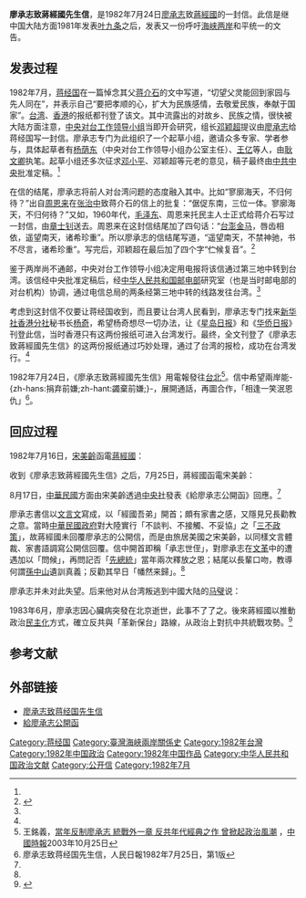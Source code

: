 '''廖承志致蔣經國先生信'''，是1982年7月24日[[廖承志|廖承志]]致[[蔣經國|蔣經國]]的一封信。此信是继中国大陆方面1981年发表[[叶九条|叶九条]]之后，发表又一份呼吁[[海峡两岸|海峡两岸]]和平统一的文告。

==发表过程==
1982年7月，[[蒋经国|蒋经国]]在一篇悼念其父[[蒋介石|蒋介石]]的文中写道，“切望父灵能回到家园与先人同在”，并表示自己“要把孝顺的心，扩大为民族感情，去敬爱民族，奉献于国家”。[[台湾|台湾]]、[[香港|香港]]的报纸都刊登了该文。其中流露出的对故乡、民族之情，很快被大陆方面注意，[[中央对台工作领导小组|中央对台工作领导小组]]当即开会研究，组长[[邓颖超|邓颖超]]提议由[[廖承志|廖承志]]给蒋经国写一封信。廖承志专门为此组织了一个起草小组，邀请众多专家、学者参与，具体起草者有[[杨荫东|杨荫东]]（中央对台工作领导小组办公室主任）、[[王亿|王亿]]等人，由[[耿文卿|耿文卿]]执笔。起草小组还多次征求[[邓小平|邓小平]]、邓颖超等元老的意见，稿子最终由[[中共中央|中共中央]]批准定稿。<ref name=zufen/>

在信的结尾，廖承志将前人对台湾问题的态度融入其中。比如“寥廓海天，不归何待？”出自[[周恩来|周恩来]]在[[张治中|张治中]]致蒋介石的信上的批复：“倨促东南，三位一体。寥廓海天，不归何待？”又如，1960年代，[[毛泽东|毛泽东]]、周恩来托民主人士正式给蒋介石写过一封信，由[[章士钊|章士钊]]送去。周恩来在这封信结尾加了四句话：“[[台澎金马|台澎金马]]，唇齿相依，遥望南天，诸希珍重”。所以廖承志的信结尾写道，“遥望南天，不禁神驰，书不尽言，诸希珍重”。写完后，邓颖超在最后加了四个字“伫候复音”。<ref name=zufen>{{Cite web |url=http://history.people.com.cn/GB/205396/15881142.html |title=为争取蒋经国，廖承志力排众议修缮蒋家祖坟，人民网，2011-10-13 |access-date=2015-04-11 |archive-date=2020-04-30 |archive-url=https://web.archive.org/web/20200430230200/http://history.people.com.cn/GB/205396/15881142.html }}</ref>

鉴于两岸尚不通邮，中央对台工作领导小组决定用电报将该信通过第三地中转到台湾。该信经中央批准定稿后，经[[中华人民共和国邮电部|中华人民共和国邮电部]]研究室（也是当时邮电部的对台机构）协调，通过电信总局的两条经第三地中转的线路发往台湾。<ref name=zufen/>

考虑到这封信不仅要让蒋经国收到，而且要让台湾人民看到，廖承志专门找来[[新华社香港分社|新华社香港分社]]秘书长[[杨奇|杨奇]]，希望杨奇想尽一切办法，让《[[星岛日报|星岛日报]]》和《[[华侨日报|华侨日报]]》刊登此信，当时香港只有这两份报纸可进入台湾发行。最终，全文刊登了《廖承志致蔣經國先生信》的这两份报纸通过巧妙处理，通过了台湾的报检，成功在台湾发行。<ref name=zufen/>

1982年7月24日，《廖承志致蔣經國先生信》用電報發往[[台北|台北]]<ref name="wangmy">王銘義，[http://www.education.ntu.edu.tw/school/history/plus/255.htm 當年反制廖承志 統戰外一章 反共年代經典之作 曾掀起政治風潮] {{Wayback|url=http://www.education.ntu.edu.tw/school/history/plus/255.htm |date=20210709190930 }}，[[中國時報|中國時報]]2003年10月25日</ref>。信中希望兩岸能-{zh-hans:捐弃前嫌;zh-hant:蠲棄前嫌;}-，展開通話，再圖合作，「相逢一笑泯恩仇」<ref>廖承志致蒋经国先生信，人民日報1982年7月25日，第1版</ref>。

==回应过程==
1982年7月16日，[[宋美齡|宋美齡]]函電[[蔣經國|蔣經國]]：
{{quote|
「……廖承志在[[宋慶齡|孫夫人]]逝世前已再次對[[蔣介石家族|我家]]人作一種統戰方案均未理會日來甚活躍與[[姬鵬飛|姬鵬飛]]為[[香港回歸|香港一九九七年歸還問題]]負責襄理又擬來台訪問日前匪方報導謂[[彭真|彭真]]將負責修改匪方[[中华人民共和国宪法|憲法]]並將列台灣[[香港|香港]][[澳門|澳門]]為[[特別行政區|特別行政區]]此種口號又是抄襲一九二七年代[[武漢|武漢]]收回[[汉口英租界|英租界]]之伎倆以圖再一次憒弄懵懂騙局汝予[[貝利·高華德|高氏]]保證乃愊臆既適且當唯望[[民主党_(美国)|美國左派]]及昏庸之輩乃患我不懾服而非患我懾服也母七月十六日」<ref name="電下">{{cite book|editor=[[周美華|周美華]]、[[蕭李居|蕭李居]]|title=《蔣經國書信集——與宋美齡往來函電》下|location=[[台北|台北]]|publisher=[[國史館|國史館]]|year=2009}}</ref>{{rp|274}}
}}

收到《廖承志致蔣經國先生信》之后，7月25日，蔣經國函電宋美齡：
{{quote|
「……此固為匪統戰之一貫手法但'''顯已推向另一更邪惡之層次方向'''兒將一貫的置之不理並密切注意其後續發展伎倆……」<ref name="電下"/>{{rp|278-284}}
}}

8月17日，[[中華民國|中華民國]]方面由宋美齡透過[[中央社|中央社]]發表《給廖承志公開函》回應。<ref name="wangmy" />

廖承志書信以[[文言文|文言文]]寫成，以「經國吾弟」開首；頗有家書之感，又隱見兄長勸教之意。當時[[中華民國政府|中華民國政府]]對大陸實行「不談判、不接觸、不妥協」之「[[三不政策|三不政策]]」，故蔣經國未回覆廖承志的公開信，而是由旅居美國之宋美齡，以同樣文言體裁、家書語調寫公開信回覆。信中開首即稱「承志世侄」，對廖承志在[[文革|文革]]中的遭遇加以「問候」，再問記否「[[蔣中正|先總統]]」當年兩次釋放之恩；結尾以長輩口吻，教導何謂[[孫中山|孫中山]]遺訓真義；反勸其早日「幡然来歸」。<ref name=ye/>

廖承志并未对此失望。后来他对从台湾叛逃到中國大陆的[[马璧|马璧]]说：{{quote|“蒋经国先生是不会忘记我的，我也不会忘记他，据我知道他也是思念故乡的。我在7月致蒋经国的信函中已经说过了，我也可以去台北同他见面，他若是来北京，我们更是欢迎。”<ref name=zufen/>}}

1983年6月，廖承志因心臟病突發在北京逝世，此事不了了之。後來蔣經國以推動政治[[民主化|民主化]]方式，確立反共與「革新保台」路線，从政治上對抗中共統戰攻勢。<ref name=ye>{{Cite web |url=http://ndltd.ncl.edu.tw/cgi-bin/gs32/gsweb.cgi?o=dnclcdr&s=id=%22095NCU05493023%22.&searchmode=basic |title=葉集凱，蔣經國晚年政治改革的背景（1975-1988），國立中央大學歷史研究所碩士論文，2007年 |access-date=2015-04-11 |archive-date=2020-11-08 |archive-url=https://web.archive.org/web/20201108030609/http://ndltd.ncl.edu.tw/cgi-bin/gs32/gsweb.cgi?o=dnclcdr&s=id=%22095NCU05493023%22.&searchmode=basic |dead-url=no }}</ref>

==参考文献==
<references />

==外部链接==
* [http://www.gov.cn/test/2006-02/28/content_213310.htm 廖承志致蒋经国先生信] {{Wayback|url=http://www.gov.cn/test/2006-02/28/content_213310.htm |date=20190312022002 }}
* [http://www.ccfd.org.tw/ccef001/index.php?option=com_content&view=article&id=3370:2015-04-20-07-10-19&Itemid=258 給廖承志公開函] {{Wayback|url=http://www.ccfd.org.tw/ccef001/index.php?option=com_content&view=article&id=3370:2015-04-20-07-10-19&Itemid=258 |date=20210711133308 }}

[[Category:蒋经国|Category:蒋经国]]
[[Category:臺灣海峽兩岸關係史|Category:臺灣海峽兩岸關係史]]
[[Category:1982年台灣|Category:1982年台灣]]
[[Category:1982年中国政治|Category:1982年中国政治]]
[[Category:1982年中国作品|Category:1982年中国作品]]
[[Category:中华人民共和国政治文献|Category:中华人民共和国政治文献]]
[[Category:公开信|Category:公开信]]
[[Category:1982年7月|Category:1982年7月]]